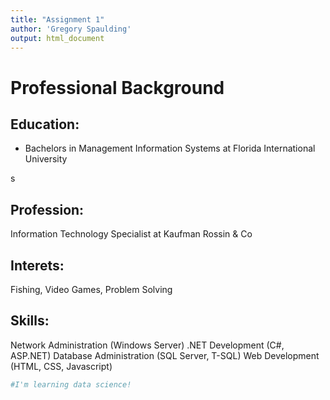 ```yaml
---
title: "Assignment 1"
author: 'Gregory Spaulding'
output: html_document
---
```


<h1>Professional Background</h1>
<h2>Education:</h2>
<ul><li>Bachelors in Management Information Systems at Florida International University</li></ul>s
<h2>Profession:</h2>
Information Technology Specialist at Kaufman Rossin & Co
<h2>Interets:</h2>
Fishing, Video Games, Problem Solving
<h2>Skills:</h2>
Network Administration (Windows Server)
.NET Development (C#, ASP.NET)
Database Administration (SQL Server, T-SQL)
Web Development (HTML, CSS, Javascript)
```r
#I'm learning data science!
```
